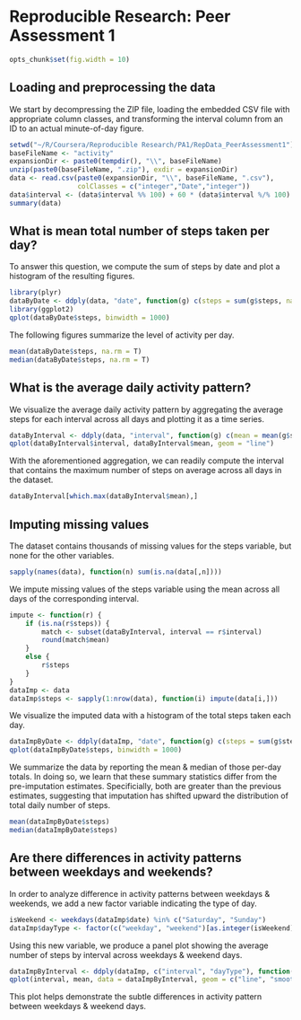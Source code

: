 # Reproducible Research: Peer Assessment 1

```{r, echo = FALSE}
opts_chunk$set(fig.width = 10)
```

## Loading and preprocessing the data

We start by decompressing the ZIP file, loading the embedded CSV file with appropriate column classes, and transforming the interval column from an ID to an actual minute-of-day figure.

```{r}
setwd("~/R/Coursera/Reproducible Research/PA1/RepData_PeerAssessment1")
baseFileName <- "activity"
expansionDir <- paste0(tempdir(), "\\", baseFileName)
unzip(paste0(baseFileName, ".zip"), exdir = expansionDir)
data <- read.csv(paste0(expansionDir, "\\", baseFileName, ".csv"), 
                 colClasses = c("integer","Date","integer"))
data$interval <- (data$interval %% 100) + 60 * (data$interval %/% 100)
summary(data)
```

## What is mean total number of steps taken per day?

To answer this question, we compute the sum of steps by date and plot a histogram of the resulting figures.

```{r}
library(plyr)
dataByDate <- ddply(data, "date", function(g) c(steps = sum(g$steps, na.rm = T)))
library(ggplot2)
qplot(dataByDate$steps, binwidth = 1000)
```

The following figures summarize the level of activity per day.

```{r}
mean(dataByDate$steps, na.rm = T)
median(dataByDate$steps, na.rm = T)
```

## What is the average daily activity pattern?

We visualize the average daily activity pattern by aggregating the average steps for each interval across all days and plotting it as a time series.

```{r}
dataByInterval <- ddply(data, "interval", function(g) c(mean = mean(g$steps, na.rm = T)))
qplot(dataByInterval$interval, dataByInterval$mean, geom = "line")
```

With the aforementioned aggregation, we can readily compute the interval that contains the maximum number of steps on average across all days in the dataset.

```{r}
dataByInterval[which.max(dataByInterval$mean),]
```

## Imputing missing values

The dataset contains thousands of missing values for the steps variable, but none for the other variables.

```{r}
sapply(names(data), function(n) sum(is.na(data[,n])))
```

We impute missing values of the steps variable using the mean across all days of the corresponding interval.

```{r}
impute <- function(r) {
    if (is.na(r$steps)) {
        match <- subset(dataByInterval, interval == r$interval)
        round(match$mean)
    }
    else {
        r$steps
    }
}
dataImp <- data
dataImp$steps <- sapply(1:nrow(data), function(i) impute(data[i,]))
```

We visualize the imputed data with a histogram of the total steps taken each day.  

```{r}
dataImpByDate <- ddply(dataImp, "date", function(g) c(steps = sum(g$steps)))
qplot(dataImpByDate$steps, binwidth = 1000)
```

We summarize the data by reporting the mean & median of those per-day totals.  In doing so, we learn that these summary statistics differ from the pre-imputation estimates.  Specificially, both are greater than the previous estimates, suggesting that imputation has shifted upward the distribution of total daily number of steps.

```{r}
mean(dataImpByDate$steps)
median(dataImpByDate$steps)
```

## Are there differences in activity patterns between weekdays and weekends?

In order to analyze difference in activity patterns between weekdays & weekends, we add a new factor variable indicating the type of day.

```{r}
isWeekend <- weekdays(dataImp$date) %in% c("Saturday", "Sunday")
dataImp$dayType <- factor(c("weekday", "weekend")[as.integer(isWeekend) + 1])
```

Using this new variable, we produce a panel plot showing the average number of steps by interval across weekdays & weekend days.

```{r}
dataImpByInterval <- ddply(dataImp, c("interval", "dayType"), function(g) c(mean = mean(g$steps)))
qplot(interval, mean, data = dataImpByInterval, geom = c("line", "smooth"), facets = dayType ~ ., method = "loess")
```

This plot helps demonstrate the subtle differences in activity pattern between weekdays & weekend days.
